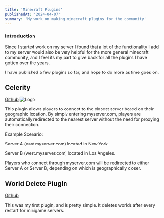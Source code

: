 ```yaml
---
title: 'Minecraft Plugins'
publishedAt: '2024-04-07'
summary: 'My work on making minecraft plugins for the community'
---
```


### Introduction

Since I started work on my server I found that a lot of the functionality I add to
my server would also be very helpful for the more general minecraft community, and
I feel its my part to give back for all the plugins I have gotten over the years.

I have published a few plugins so far, and hope to do more as time goes on.

## Celerity
[Github](https://github.com/Royalflamejlh/Celerity)
![Logo](/images/plugins/celerity.jpg)

This plugin allows players to connect to the closest server based on their geographic location. By simply entering myserver.com, players are automatically redirected to the nearest server without the need for proxying their connection.

Example Scenario:

Server A (east.myserver.com) located in New York.

Server B (west.myserver.com) located in Los Angeles.

Players who connect through myserver.com will be redirected to either Server A or Server B, depending on which is geographically closer.

## World Delete Plugin
[Github](https://github.com/Royalflamejlh/world-delete-plugin)

This was my first plugin, and is pretty simple. It deletes worlds after every restart for minigame servers.
